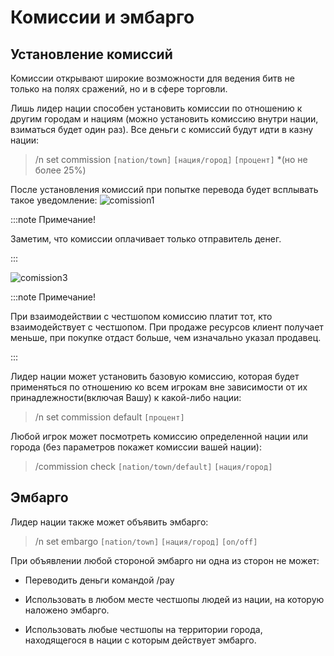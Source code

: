 # Комиссии и эмбарго

## Установление комиссий
 
 Комиссии открывают широкие возможности для ведения битв не только на полях сражений, но и в сфере торговли.
 
 Лишь лидер нации способен установить комиссии по отношению к другим городам и нациям (можно установить комиссию внутри нации, взиматься будет один раз). Все деньги с комиссий будут идти в казну нации:
 >/n set commission `[nation/town]` `[нация/город]` `[процент]` *(но не более 25%)
 
После установления комиссий при попытке перевода будет всплывать такое уведомление:
![comission1](/economy/comission1.png)

:::note Примечание!

Заметим, что комиссии оплачивает только отправитель денег.

:::


![comission3](/economy/comission3.png)

:::note Примечание!

При взаимодействии с честшопом комиссию платит тот, кто взаимодействует с честшопом. При продаже ресурсов клиент получает меньше, при покупке отдаст больше, чем изначально указал продавец. 

:::

Лидер нации может установить базовую комиссию, которая будет применяться по отношению ко всем игрокам вне зависимости от их принадлежности(включая Вашу) к какой-либо нации:
 
 >/n set commission default `[процент]`
 
Любой игрок может посмотреть комиссию определенной нации или города (без параметров покажет комиссии вашей нации):

>/commission check `[nation/town/default]` `[нация/город]`

## Эмбарго

Лидер нации также может объявить эмбарго:

>/n set embargo `[nation/town]` `[нация/город]` `[on/off]`
 
При объявлении любой стороной эмбарго ни одна из сторон не может:

-   Переводить деньги командой /pay
    
-   Использовать в любом месте честшопы людей из нации, на которую наложено эмбарго.
    
-   Использовать любые честшопы на территории города, находящегося в нации с которым действует эмбарго.